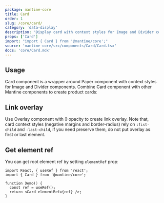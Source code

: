 ```yaml
---
package: mantine-core
title: Card
order: 1
slug: /core/card/
category: 'data-display'
description: 'Display card with context styles for Image and Divider components'
props: ['Card']
import: "import { Card } from '@mantine/core';"
source: 'mantine-core/src/components/Card/Card.tsx'
docs: 'core/Card.mdx'
---
```



## Usage

Card component is a wrapper around <GatsbyLink to="/core/paper/">Paper</GatsbyLink> component
with context styles for <GatsbyLink to="/core/image/">Image</GatsbyLink> and <GatsbyLink to="/core/divider/">Divider</GatsbyLink>
components. Combine Card component with other Mantine components to create product cards:

<CardBaseDemo />

## Link overlay

Use <GatsbyLink to="/core/overlay/">Overlay</GatsbyLink> component with 0 opacity
to create link overlay. Note that, card context styles (negative margins and border-radius) rely on `:fist-child` and `:last-child`,
if you need preserve them, do not put overlay as first or last element.

<CardOverlayDemo />

## Get element ref

You can get root element ref by setting `elementRef` prop:

```tsx
import React, { useRef } from 'react';
import { Card } from '@mantine/core';

function Demo() {
  const ref = useRef();
  return <Card elementRef={ref} />;
}
```
